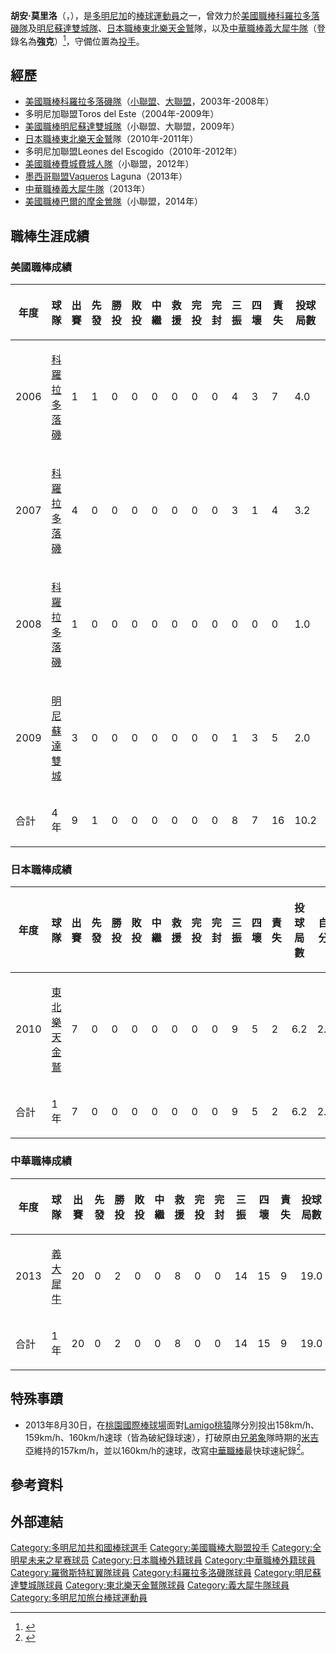 {{Infobox baseball biography
| name          = 胡安·莫里洛<br />Juan Morillo
| image         = File:Juan Morillo on November 6, 2015.jpg
| image_size    = 250px
| position      = 投手
| birth_date    = {{Birth date and age|1983|11|5}}
| birth_place   = {{DOM}}[[聖彼德省|聖彼德省]][[聖佩德羅-德馬科里斯|聖佩德羅-德馬科里斯]]
| bats          = 右
| throws        = 右
| debutleague   = 美國職棒
| debutdate     = 9月24日
| debutyear     = 2006年
| debutteam     = 科羅拉多落磯
| finalleague   = 美國職棒
| finaldate     = 4月27日
| finalyear     = 2009年
| finalteam     = 明尼蘇達雙城
| statleague    = 美國職棒
| statyear      = 2009年
| stat1label    = 勝-敗
| stat1value    = 0-0
| stat2label    = 防禦率
| stat2value    = 13.50
| stat3label    = 三振-四壞
| stat3value    = 8-7
| debut2league  = 日本職棒
| debut2date    = 3月27日
| debut2year    = 2010年
| debut2team    = 東北樂天金鷲
| final2league  = 日本職棒
| final2date    = 5月23日
| final2year    = 2010年
| final2team    = 東北樂天金鷲
| stat2league   = 日本職棒
| stat2year     = 2010年
| stat21label   = 勝-敗
| stat21value   = 0-0
| stat22label   = 防禦率
| stat22value   = 2.70
| stat23label   = 三振-四壞
| stat23value   = 9-5
| debut3league  = 中華職棒
| debut3date    = 8月1日
| debut3year    = 2013年
| debut3team    = 義大犀牛
| final3league  = 中華職棒
| final3date    = 10月6日
| final3year    = 2013年
| final3team    = 義大犀牛
| stat3league   = 中華職棒
| stat3year     = 2013年
| stat31label   = 勝-敗
| stat31value   = 2-0
| stat32label   = 防禦率
| stat32value   = 4.26
| stat33label   = 三振-四壞
| stat33value   = 14-15
| teams         = <nowiki></nowiki> 
'''MLB'''
*[[科羅拉多落磯|科羅拉多落磯]]（2006年～2008年）
*[[明尼蘇達雙城|明尼蘇達雙城]]（2009年）
'''NPB'''
*[[東北樂天金鷲|東北樂天金鷲]]（2010年～2011年）
'''CPBL'''
*[[義大犀牛|義大犀牛]]（2013年）
}}

'''胡安·莫里洛'''（{{lang-en|Juan Morillo}}，{{bd|1983年|11月5日}}），是[[多明尼加|多明尼加]]的[[棒球|棒球]][[運動員|運動員]]之一，曾效力於[[美國職棒|美國職棒]][[科羅拉多落磯隊|科羅拉多落磯隊]]及[[明尼蘇達雙城隊|明尼蘇達雙城隊]]、[[日本職棒|日本職棒]][[東北樂天金鷲|東北樂天金鷲]]隊，以及[[中華職棒|中華職棒]][[義大犀牛隊|義大犀牛隊]]（登錄名為'''強克'''）<ref>{{cite news|title=中職／義大再添「克」字輩洋投　強克15日抵台報到|url=https://sports.ettoday.net/news/240694?redirect=1|website=[[ETtoday新聞雲|ETtoday新聞雲]]|date=2013-07-14|accessdate=2021-04-22|archive-date=2021-04-22|archive-url=https://web.archive.org/web/20210422041854/https://sports.ettoday.net/news/240694?redirect=1|dead-url=no}}</ref>，守備位置為[[投手|投手]]。

==經歷==
*[[美國職棒|美國職棒]][[科羅拉多落磯隊|科羅拉多落磯隊]]（[[小聯盟|小聯盟]]、[[大聯盟|大聯盟]]，2003年-2008年）
*多明尼加聯盟Toros del Este（2004年-2009年）
*[[美國職棒|美國職棒]][[明尼蘇達雙城隊|明尼蘇達雙城隊]]（小聯盟、大聯盟，2009年）
*[[日本職棒|日本職棒]][[東北樂天金鷲|東北樂天金鷲]]隊（2010年-2011年）
*多明尼加聯盟Leones del Escogido（2010年-2012年）
*[[美國職棒|美國職棒]][[費城費城人隊|費城費城人隊]]（小聯盟，2012年）
*[[墨西哥聯盟|墨西哥聯盟]]Vaqueros Laguna（2013年）
*[[中華職棒|中華職棒]][[義大犀牛隊|義大犀牛隊]]（2013年）
*[[美國職棒|美國職棒]][[巴爾的摩金鶯隊|巴爾的摩金鶯隊]]（小聯盟，2014年）

==職棒生涯成績==
===美國職棒成績===
{| class="wikitable" width="1000px"
|- align="center"
!年度!!球隊!!出賽!!先發!!勝投!!敗投!!中繼!!救援!!完投!!完封!!三振!!四壞!!責失!!投球局數!!自責分率!!被上壘率
|- align="center"
|2006||[[科羅拉多落磯|科羅拉多落磯]]||1||1||0||0||0||0||0||0||4||3||7||4.0||15.75||2.75
|- align="center"
|2007||[[科羅拉多落磯|科羅拉多落磯]]||4||0||0||0||0||0||0||0||3||1||4||3.2||9.82||1.09
|- align="center"
|2008||[[科羅拉多落磯|科羅拉多落磯]]||1||0||0||0||0||0||0||0||0||0||0||1.0||0.00||1.00
|- align="center"
|2009||[[明尼蘇達雙城|明尼蘇達雙城]]||3||0||0||0||0||0||0||0||1||3||5||2.0||22.50||3.00
|- style="background:#333366;color:#FFFFFF" align="center" 
|合計||4年||9||1||0||0||0||0||0||0||8||7||16||10.2||13.50||2.06
|}

===日本職棒成績===
{| class="wikitable" width="1000px"
|- align="center"
!年度!!球隊!!出賽!!先發!!勝投!!敗投!!中繼!!救援!!完投!!完封!!三振!!四壞!!責失!!投球局數!!自責分率!!被上壘率
|- align="center"
|2010||[[東北樂天金鷲|東北樂天金鷲]]||7||0||0||0||0||0||0||0||9||5||2||6.2||2.70||1.21
|- style="background:#990000;color:#FFFFFF" align="center" 
|合計||1年||7||0||0||0||0||0||0||0||9||5||2||6.2||2.70||1.21
|}

===中華職棒成績===
{| class="wikitable" width="1000px"
|- align="center"
!年度!!球隊!!出賽!!先發!!勝投!!敗投!!中繼!!救援!!完投!!完封!!三振!!四壞!!責失!!投球局數!!自責分率!!被上壘率
|- align="center"
|2013||[[義大犀牛|義大犀牛]]||20||0||2||0||0||8||0||0||14||15||9||19.0||4.26||1.89
|- style="background:#A000B0;color:#FFFFFF" align="center" 
|合計||1年||20||0||2||0||0||8||0||0||14||15||9||19.0||4.26||1.89
|}

==特殊事蹟==
*2013年8月30日，在[[桃園國際棒球場|桃園國際棒球場]]面對[[Lamigo桃猿|Lamigo桃猿]]隊分別投出158km/h、159km/h、160km/h速球（皆為破紀錄球速），打破原由[[兄弟象|兄弟象]]隊時期的[[米吉亞M.M|米吉亞]]維持的157km/h，並以160km/h的速球，改寫[[中華職棒|中華職棒]]最快球速紀錄<ref>{{cite news|title=中職／160公里！　強克三破最快球速紀錄|url=https://sports.ettoday.net/news/264392?redirect=1|website=[[ETtoday新聞雲|ETtoday新聞雲]]|date=2013-08-30|accessdate=2021-04-22|archive-date=2021-04-22|archive-url=https://web.archive.org/web/20210422041855/https://sports.ettoday.net/news/264392?redirect=1|dead-url=no}}</ref>。

==參考資料==
{{reflist}}

==外部連結==
{{台灣棒球維基館|強克}}
{{DEFAULTSORT:Morillo, Juan}}
[[Category:多明尼加共和國棒球選手|Category:多明尼加共和國棒球選手]]
[[Category:美國職棒大聯盟投手|Category:美國職棒大聯盟投手]]
[[Category:全明星未来之星赛球员|Category:全明星未来之星赛球员]]
[[Category:日本職棒外籍球員|Category:日本職棒外籍球員]]
[[Category:中華職棒外籍球員|Category:中華職棒外籍球員]]
[[Category:羅徹斯特紅翼隊球員|Category:羅徹斯特紅翼隊球員]]
[[Category:科羅拉多洛磯隊球員|Category:科羅拉多洛磯隊球員]]
[[Category:明尼蘇達雙城隊球員|Category:明尼蘇達雙城隊球員]]
[[Category:東北樂天金鷲隊球員|Category:東北樂天金鷲隊球員]]
[[Category:義大犀牛隊球員|Category:義大犀牛隊球員]]
[[Category:多明尼加旅台棒球運動員|Category:多明尼加旅台棒球運動員]]